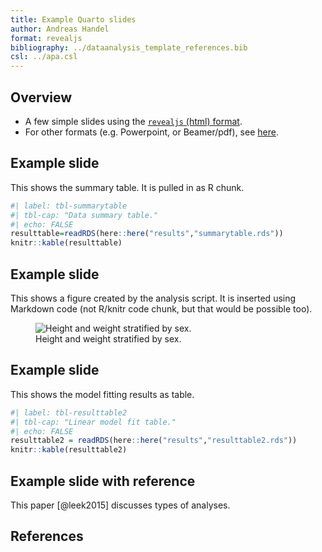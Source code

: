 ```yaml
---
title: Example Quarto slides
author: Andreas Handel
format: revealjs
bibliography: ../dataanalysis_template_references.bib
csl: ../apa.csl
---
```


## Overview

-   A few simple slides using the [`revealjs` (html) format](https://quarto.org/docs/presentations/revealjs/).
-   For other formats (e.g. Powerpoint, or Beamer/pdf), see [here](https://quarto.org/docs/guide/).

## Example slide

This shows the summary table. It is pulled in as R chunk.

```r
#| label: tbl-summarytable
#| tbl-cap: "Data summary table."
#| echo: FALSE
resulttable=readRDS(here::here("results","summarytable.rds"))
knitr::kable(resulttable)
```

## Example slide

This shows a figure created by the analysis script. It is inserted using Markdown code (not R/knitr code chunk, but that would be possible too).

![Height and weight stratified by sex.](../../results/height_weight_stratified.png){fig-alt="Height and weight stratified by sex." fig-align="center"}

## Example slide

This shows the model fitting results as table.

```r
#| label: tbl-resulttable2
#| tbl-cap: "Linear model fit table."
#| echo: FALSE
resulttable2 = readRDS(here::here("results","resulttable2.rds"))
knitr::kable(resulttable2)
```

## Example slide with reference

This paper [@leek2015] discusses types of analyses.

## References
